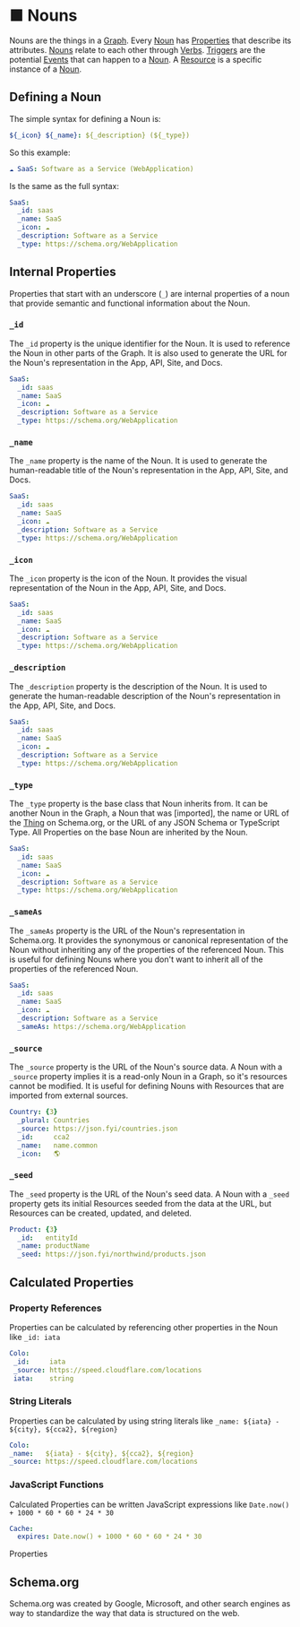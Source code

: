 
# ■ Nouns

Nouns are the things in a [Graph](/Nouns/Graph).  Every [Noun](/Nouns/Noun)
has [Properties](/Properties) that describe its attributes.
[Nouns](/Nouns/Noun) relate to each other through [Verbs](/Verbs).
[Triggers](/Triggers) are the potential [Events](/Events) that can
happen to a [Noun](/Nouns/Noun). A [Resource](/Nouns/Resource) is a specific
instance of a [Noun](/Nouns/Noun).

## Defining a Noun

The simple syntax for defining a Noun is:

```yaml
${_icon} ${_name}: ${_description} (${_type})
```

So this example:

```yaml
☁️ SaaS: Software as a Service (WebApplication)
```

Is the same as the full syntax:

```yaml
SaaS:
  _id: saas
  _name: SaaS
  _icon: ☁️
  _description: Software as a Service
  _type: https://schema.org/WebApplication
```

## Internal Properties

Properties that start with an underscore (`_`) are internal properties of a noun that
provide semantic and functional information about the Noun.

### `_id`

The `_id` property is the unique identifier for the Noun.  It is used to
reference the Noun in other parts of the Graph.  It is also used to
generate the URL for the Noun's representation in the App, API, Site, and Docs.

```yaml {2}
SaaS:
  _id: saas
  _name: SaaS
  _icon: ☁️
  _description: Software as a Service
  _type: https://schema.org/WebApplication
```

### `_name`

The `_name` property is the name of the Noun.  It is used to generate the
human-readable title of the Noun's representation in the App, API, Site, and Docs.


```yaml {3}
SaaS:
  _id: saas
  _name: SaaS
  _icon: ☁️
  _description: Software as a Service
  _type: https://schema.org/WebApplication
```

### `_icon`

The `_icon` property is the icon of the Noun.  It provides the visual representation 
of the Noun in the App, API, Site, and Docs.


```yaml {4}
SaaS:
  _id: saas
  _name: SaaS
  _icon: ☁️
  _description: Software as a Service
  _type: https://schema.org/WebApplication
```

### `_description`

The `_description` property is the description of the Noun.  It is used to generate the
human-readable description of the Noun's representation in the App, API, Site, and Docs.


```yaml {5}
SaaS:
  _id: saas
  _name: SaaS
  _icon: ☁️
  _description: Software as a Service
  _type: https://schema.org/WebApplication
```

### `_type`

The `_type` property is the base class that Noun inherits from.  It can be another Noun 
in the Graph, a Noun that was [imported], the name or URL of the [Thing](/Nouns/Thing) on Schema.org, 
or the URL of any JSON Schema or TypeScript Type.  All Properties on the base Noun are
inherited by the Noun.


```yaml {6}
SaaS:
  _id: saas
  _name: SaaS
  _icon: ☁️
  _description: Software as a Service
  _type: https://schema.org/WebApplication
```

### `_sameAs`

The `_sameAs` property is the URL of the Noun's representation in Schema.org.  It provides
the synonymous or canonical representation of the Noun without inheriting any of the
properties of the referenced Noun. This is useful for defining Nouns where you don't want
to inherit all of the properties of the referenced Noun.

```yaml {6}
SaaS:
  _id: saas
  _name: SaaS
  _icon: ☁️
  _description: Software as a Service
  _sameAs: https://schema.org/WebApplication
```

### `_source`

The `_source` property is the URL of the Noun's source data.  A Noun with a `_source` property
implies it is a read-only Noun in a Graph, so it's resources cannot be modified.  It is useful for defining
Nouns with Resources that are imported from external sources.

```yaml
Country: {3}
  _plural: Countries
  _source: https://json.fyi/countries.json
  _id:     cca2
  _name:   name.common
  _icon:   🌎
```

### `_seed`

The `_seed` property is the URL of the Noun's seed data.  A Noun with a `_seed` property
gets its initial Resources seeded from the data at the URL, but Resources can be created, updated,
and deleted.

```yaml
Product: {3}
  _id:   entityId
  _name: productName
  _seed: https://json.fyi/northwind/products.json
```

## Calculated Properties

### Property References

Properties can be calculated by referencing other properties in the Noun like `_id: iata` 

```yaml
Colo:
 _id:     iata
 _source: https://speed.cloudflare.com/locations
 iata:    string
 ```

### String Literals

Properties can be calculated by using string literals like `_name: ${iata} - ${city}, ${cca2}, ${region}`

 ```yaml
Colo:
 _name:   ${iata} - ${city}, ${cca2}, ${region}
 _source: https://speed.cloudflare.com/locations
 ```

### JavaScript Functions

Calculated Properties can be written JavaScript expressions like `Date.now() + 1000 * 60 * 60 * 24 * 30`

```yaml
Cache:
  expires: Date.now() + 1000 * 60 * 60 * 24 * 30
```



Properties 


## Schema.org

Schema.org was created by Google, Microsoft, and other search engines as way to standardize the way that 
data is structured on the web. 

<Grid>
  <ListItem icon='■●' name='Graph'/>
</Grid>

